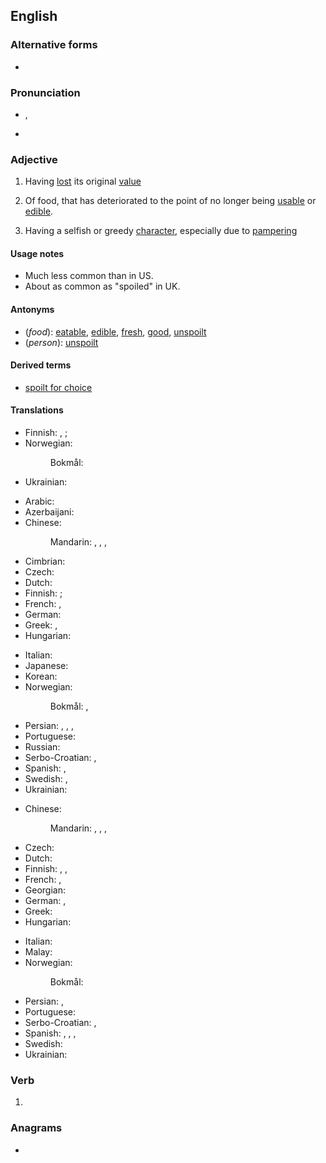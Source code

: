 ==English==

===Alternative forms===
* {{l|en|spoiled}}

===Pronunciation===
* {{enPR|spoilt}}, {{IPA|en|/spɔɪlt/}}
* {{audio|en|LL-Q1860 (eng)-Vealhurl-spoilt.wav|Audio (UK)}}

===Adjective===
{{en-adj}} {{tlb|en|UK spelling}}

# {{lb|en|UK}} Having [[lost]] its original [[value]]
# Of food, that has deteriorated to the point of no longer being [[usable]] or [[edible]].
# {{lb|en|of a person, usually a child}} Having a selfish or greedy [[character]], especially due to [[pamper]]ing

====Usage notes====
* Much less common than {{m|en|spoiled}} in US.
* About as common as "spoiled" in UK.

====Antonyms====
* (''food''): [[eatable]], [[edible]], [[fresh]], [[good]], [[unspoilt]]
* (''person''): [[unspoilt]]

====Derived terms====
* [[spoilt for choice]]

====Translations====
{{trans-top|having lost its original value}}
* Finnish: {{t+|fi|pilattu}}, {{t+|fi|pilaantunut}}; {{t+|fi|pilalla}} {{qualifier|adverb}}
* Norwegian:
*: Bokmål: {{t|nb|nedgradert}}
{{trans-mid}}
* Ukrainian: {{t|uk|зіпсо́ваний}}
{{trans-bottom}}

{{trans-top|of food: rendered unusable or inedible}}
* Arabic: {{t|ar|مُدَلَّل}}
* Azerbaijani: {{t|az|xarab}}
* Chinese:
*: Mandarin: {{t+|cmn|腐敗|sc=Hani}}, {{t+|cmn|腐败|tr=fǔbài|sc=Hani}}, {{t+|cmn|壞|sc=Hani}}, {{t+|cmn|坏|tr=huài|sc=Hani}}
* Cimbrian: {{t|cim|damaal}}
* Czech: {{t+|cs|zkažený}}
* Dutch: {{t+|nl|bedorven}}
* Finnish: {{t+|fi|pilaantunut}}; {{t+|fi|pilalla}} {{qualifier|adverb}}
* French: {{t+|fr|gâté}}, {{t+|fr|pourri|m}}
* German: {{t+|de|verdorben}}
* Greek: {{t+|el|χαλασμένος|sc=Grek}}, {{t+|el|αλλοιωμένος|sc=Grek}}
* Hungarian: {{t+|hu|romlott}}
{{trans-mid}}
* Italian: {{t+|it|guastato}}
* Japanese: {{t|ja|腐った|tr=くさった, kusatta}}
* Korean: {{t|ko|썩은}}
* Norwegian:
*: Bokmål: {{t+|nb|utgått}}, {{t+|nb|råtten}}
* Persian: {{t+|fa|خراب|tr=xarâb}}, {{t+|fa|تباه|tr=tabâh}}, {{t|fa|تلیده|tr=talide}}, {{t+|fa|ترشیده|tr=toršide}}
* Portuguese: {{t+|pt|estragado}}
* Russian: {{t+|ru|испо́рченный}}
* Serbo-Croatian: {{t|sh|покварено|n}}, {{t+|sh|pokvareno}}
* Spanish: {{t+|es|estropeado}}, {{t+|es|podrido}}
* Swedish: {{t+|sv|förstörd}}, {{t+|sv|skämd}}
* Ukrainian: {{t|uk|зіпсо́ваний}}
{{trans-bottom}}

{{trans-top|of a child}}
* Chinese:
*: Mandarin: {{t+|cmn|寵壞|sc=Hani}}, {{t+|cmn|宠坏|tr=chǒnghuài|sc=Hani}}, {{t+|cmn|溺愛|sc=Hani}}, {{t+|cmn|溺爱|tr=nì'ài|sc=Hani}}
* Czech: {{t|cs|rozmazlený}}
* Dutch: {{t+|nl|verwend}}
* Finnish: {{t+|fi|hemmoteltu}}, {{t+|fi|poispilattu}}, {{t+|fi|pilattu}}
* French: {{t+|fr|gâté|m}}, {{t+|fr|pourri|m}}
* Georgian: {{t|ka|გაფუჭებული|sc=Geor}}
* German: {{t+|de|verwöhnt}}, {{t+|de|verzogen}}
* Greek: {{t+|el|κακομαθημένος|sc=Grek}}
* Hungarian: {{t|hu|elkényeztetett}}
{{trans-mid}}
* Italian: {{t+|it|viziato}}
* Malay: {{t|ms|mua}}
* Norwegian:
*: Bokmål: {{t|nb|bortskjemt}}
* Persian: {{t+|fa|لوس|tr=lus|sc=fa-Arab}}, {{t+|fa|ننر|tr=nonor|sc=fa-Arab}}
* Portuguese: {{t|pt|mimado}}
* Serbo-Croatian: {{t|sh|размажено|n}}, {{t+|sh|razmaženo}}
* Spanish: {{t+|es|mimado|m}}, {{t+|es|regalón}}, {{t+|es|consentido}}, {{t+|es|malcriado}}
* Swedish: {{t+|sv|bortskämd}}
* Ukrainian: {{t|uk|зіпсо́ваний}}
{{trans-bottom}}

===Verb===
{{head|en|verb form}}

# {{en-past of|spoil}}

===Anagrams===
* {{anagrams|en|a=ilopst|pilots|pistol|postil|potlis|sploit}}